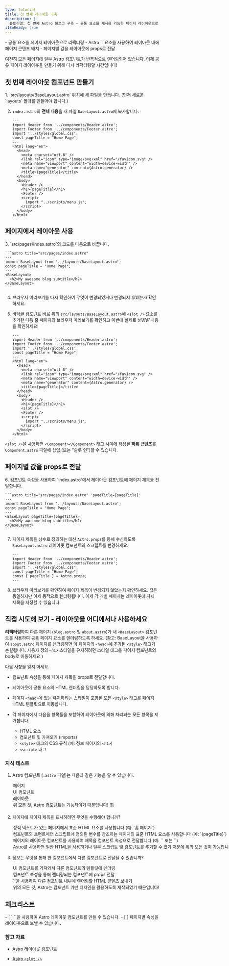 ```yaml
---
type: tutorial
title: 첫 번째 레이아웃 구축
description: |-
  튜토리얼: 첫 번째 Astro 블로그 구축 — 공통 요소를 재사용 가능한 페이지 레이아웃으로 리팩터링
i18nReady: true
---
```



<PreCheck>
  - 공통 요소를 페이지 레이아웃으로 리팩터링
  - Astro `<slot />` 요소를 사용하여 레이아웃 내에 페이지 콘텐츠 배치
  - 페이지별 값을 레이아웃에 props로 전달
</PreCheck>

여전히 모든 페이지에 일부 Astro 컴포넌트가 반복적으로 렌더링되어 있습니다. 이제 공유 페이지 레이아웃을 만들기 위해 다시 리팩터링할 시간입니다!

## 첫 번째 레이아웃 컴포넌트 만들기

<Steps>
1. `src/layouts/BaseLayout.astro` 위치에 새 파일을 만듭니다. (먼저 새로운 `layouts` 폴더를 만들어야 합니다.)

2. `index.astro`의 **전체 내용**을 새 파일 `BaseLayout.astro`에 복사합니다.

    ```astro title="src/layouts/BaseLayout.astro"
    ---
    import Header from '../components/Header.astro';
    import Footer from '../components/Footer.astro';
    import '../styles/global.css';
    const pageTitle = "Home Page";
    ---
    <html lang="en">
      <head>
        <meta charset="utf-8" />
        <link rel="icon" type="image/svg+xml" href="/favicon.svg" />
        <meta name="viewport" content="width=device-width" />
        <meta name="generator" content={Astro.generator} />
        <title>{pageTitle}</title>
      </head>
      <body>
        <Header />
        <h1>{pageTitle}</h1>
        <Footer />
        <script>
          import "../scripts/menu.js";
        </script>
      </body>
    </html>
    ```
</Steps>

## 페이지에서 레이아웃 사용

<Steps>
3. `src/pages/index.astro`의 코드를 다음으로 바꿉니다.

    ```astro title="src/pages/index.astro"
    ---
    import BaseLayout from '../layouts/BaseLayout.astro';
    const pageTitle = "Home Page";
    ---
    <BaseLayout>
      <h2>My awesome blog subtitle</h2>
    </BaseLayout>
    ```

4. 브라우저 미리보기를 다시 확인하여 무엇이 변경되었거나 변경되지 _않았는지_ 확인하세요.

5. 바닥글 컴포넌트 바로 위의 `src/layouts/BaseLayout.astro`에 `<slot />` 요소를 추가한 다음 홈 페이지의 브라우저 미리보기를 확인하고 이번에 실제로 _변경된_ 내용을 확인하세요!

    ```astro title="src/layouts/BaseLayout.astro" ins={18}
    ---
    import Header from '../components/Header.astro';
    import Footer from '../components/Footer.astro';
    import '../styles/global.css';
    const pageTitle = "Home Page";
    ---
    <html lang="en">
      <head>
        <meta charset="utf-8" />
        <link rel="icon" type="image/svg+xml" href="/favicon.svg" />
        <meta name="viewport" content="width=device-width" />
        <meta name="generator" content={Astro.generator} />
        <title>{pageTitle}</title>
      </head>
      <body>
        <Header />
        <h1>{pageTitle}</h1>
        <slot />
        <Footer />
        <script>
          import "../scripts/menu.js";
        </script>
      </body>
    </html>
    ```
</Steps>

 `<slot />`을 사용하면 `<Component></Component>` 태그 사이에 작성된 **하위 콘텐츠**를 `Component.astro` 파일에 삽입 (또는 "슬롯 인")할 수 있습니다.

## 페이지별 값을 props로 전달

<Steps>
6. 컴포넌트 속성을 사용하여 `index.astro`에서 레이아웃 컴포넌트에 페이지 제목을 전달합니다.

    ```astro title="src/pages/index.astro" 'pageTitle={pageTitle}'
    ---
    import BaseLayout from '../layouts/BaseLayout.astro';
    const pageTitle = "Home Page";
    ---
    <BaseLayout pageTitle={pageTitle}>
      <h2>My awesome blog subtitle</h2>
    </BaseLayout>
    ```

7. 페이지 제목을 상수로 정의하는 대신 `Astro.props`를 통해 수신하도록 `BaseLayout.astro` 레이아웃 컴포넌트의 스크립트를 변경하세요.

    ```astro title="src/layouts/BaseLayout.astro" del={5} ins={6}
    ---
    import Header from '../components/Header.astro';
    import Footer from '../components/Footer.astro';
    import '../styles/global.css';
    const pageTitle = "Home Page";
    const { pageTitle } = Astro.props;
    ---
    ```

8. 브라우저 미리보기를 확인하여 페이지 제목이 변경되지 않았는지 확인하세요. 값은 동일하지만 이제 동적으로 렌더링됩니다. 이제 각 개별 페이지는 레이아웃에 자체 제목을 지정할 수 있습니다.
</Steps>

<Box icon="puzzle-piece">

## 직접 시도해 보기 - 레이아웃을 어디에서나 사용하세요

**리팩터링**하여 다른 페이지 (`blog.astro` 및 `about.astro`)가 새 `<BaseLayout>` 컴포넌트를 사용하여 공통 페이지 요소를 렌더링하도록 하세요. (참고: BaseLayout을 사용하여 `about.astro` 페이지를 렌더링하면 이 페이지의 `<head>`에 추가된 `<style>` 태그가 손실됩니다. 사용자 정의 `<h1>` 스타일을 유지하려면 스타일 태그를 페이지 컴포넌트의 body로 이동하세요.)

다음 사항을 잊지 마세요.

- 컴포넌트 속성을 통해 페이지 제목을 props로 전달합니다.

- 레이아웃이 공통 요소의 HTML 렌더링을 담당하도록 합니다.

- 페이지 `<head>`에 있는 유지하려는 스타일이 포함된 모든 `<style>` 태그를 페이지 HTML 템플릿으로 이동합니다.

- 각 페이지에서 다음을 항목들을 포함하여 레이아웃에 의해 처리되는 모든 항목을 제거합니다.

  - HTML 요소
  - 컴포넌트 및 가져오기 (imports)
  - `<style>` 태그의 CSS 규칙 (예: 정보 페이지의 `<h1>`)
  - `<script>` 태그
</Box>

<Box icon="question-mark">

### 지식 테스트

1. Astro 컴포넌트 (`.astro` 파일)는 다음과 같은 기능을 할 수 있습니다.

    <MultipleChoice>
      <Option>페이지</Option>
      <Option>UI 컴포넌트</Option>
      <Option>레이아웃</Option>
      <Option isCorrect>위 모든 것, Astro 컴포넌트는 기능적이기 때문입니다! 🏗️</Option>
    </MultipleChoice>

2. 페이지에 페이지 제목을 표시하려면 무엇을 수행해야 합니까?

    <MultipleChoice>
      <Option>
        정적 텍스트가 있는 페이지에서 표준 HTML 요소를 사용합니다 (예: `<h1>홈 페이지</h1>`)
      </Option>
      <Option>
        컴포넌트의 프런트매터 스크립트에 정의된 변수를 참조하는 페이지의 표준 HTML 요소를 사용합니다 (예: `<h1>{pageTitle}</h1>`)
      </Option>
      <Option>
        페이지의 레이아웃 컴포넌트를 사용하여 제목을 컴포넌트 속성으로 전달합니다 (예: `<BaseLayout title="Home Page" />` 또는 `<BaseLayout title={pageTitle} />`)
      </Option>
      <Option isCorrect>
        Astro를 사용하면 일반 HTML을 사용하거나 일부 스크립트 및 컴포넌트를 추가할 수 있기 때문에 위의 모든 것이 가능합니다! 💪
      </Option>
    </MultipleChoice>

3. 정보는 무엇을 통해 한 컴포넌트에서 다른 컴포넌트로 전달될 수 있습니까?

    <MultipleChoice>
      <Option>
        UI 컴포넌트를 가져와서 다른 컴포넌트의 템플릿에 렌더링
      </Option>
      <Option>
        컴포넌트 속성을 통해 렌더링되는 컴포넌트에 props 전달
      </Option>
      <Option>
        `<slot />`을 사용하여 다른 컴포넌트 내부에 렌더링할 HTML 콘텐츠 보내기
      </Option>
      <Option isCorrect>
        위의 모든 것, Astro는 컴포넌트 기반 디자인을 활용하도록 제작되었기 때문입니다!    
      </Option>
    </MultipleChoice>

</Box>

<Box icon="check-list">

## 체크리스트

<Checklist>
- [ ] `<slot />`을 사용하여 Astro 레이아웃 컴포넌트를 만들 수 있습니다.
- [ ] 페이지별 속성을 레이아웃으로 보낼 수 있습니다.
</Checklist>
</Box>

### 참고 자료

- [Astro 레이아웃 컴포넌트](/ko/basics/layouts/)

- [Astro `<slot />`](/ko/basics/astro-components/#슬롯)
